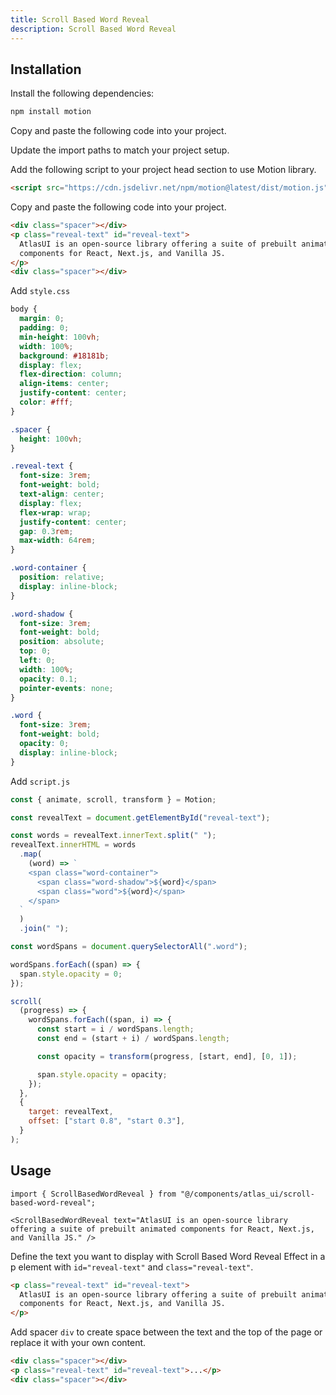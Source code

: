 ```yaml
---
title: Scroll Based Word Reveal
description: Scroll Based Word Reveal
---
```


<ComponentPreview
  name="scroll-based-word-reveal-demo"
/>

## Installation

<UsageTabs>

<TabsContent value="React/Next">

<Steps>

<Step>Install the following dependencies:</Step>

```bash
npm install motion 
```

<Step>Copy and paste the following code into your project.</Step>

<ComponentSource name="scroll-based-word-reveal" filePath="components/atlas_ui/scroll-based-word-reveal.tsx" />

<Step>Update the import paths to match your project setup.</Step>

</Steps>

</TabsContent>

<TabsContent value="JavaScript">

<Steps>

<Step>Add the following script to your project head section to use Motion library.</Step>

```html
<script src="https://cdn.jsdelivr.net/npm/motion@latest/dist/motion.js"></script>
```

<Step>Copy and paste the following code into your project.</Step>

```html
<div class="spacer"></div>
<p class="reveal-text" id="reveal-text">
  AtlasUI is an open-source library offering a suite of prebuilt animated
  components for React, Next.js, and Vanilla JS.
</p>
<div class="spacer"></div>
```

<Step>Add `style.css`</Step>

```css
body {
  margin: 0;
  padding: 0;
  min-height: 100vh;
  width: 100%;
  background: #18181b;
  display: flex;
  flex-direction: column;
  align-items: center;
  justify-content: center;
  color: #fff;
}

.spacer {
  height: 100vh;
}

.reveal-text {
  font-size: 3rem;
  font-weight: bold;
  text-align: center;
  display: flex;
  flex-wrap: wrap;
  justify-content: center;
  gap: 0.3rem;
  max-width: 64rem;
}

.word-container {
  position: relative;
  display: inline-block;
}

.word-shadow {
  font-size: 3rem;
  font-weight: bold;
  position: absolute;
  top: 0;
  left: 0;
  width: 100%;
  opacity: 0.1;
  pointer-events: none;
}

.word {
  font-size: 3rem;
  font-weight: bold;
  opacity: 0;
  display: inline-block;
}
```

<Step>Add `script.js`</Step>

```js
const { animate, scroll, transform } = Motion;

const revealText = document.getElementById("reveal-text");

const words = revealText.innerText.split(" ");
revealText.innerHTML = words
  .map(
    (word) => `
    <span class="word-container">
      <span class="word-shadow">${word}</span>
      <span class="word">${word}</span>
    </span>
  `
  )
  .join(" ");

const wordSpans = document.querySelectorAll(".word");

wordSpans.forEach((span) => {
  span.style.opacity = 0;
});

scroll(
  (progress) => {
    wordSpans.forEach((span, i) => {
      const start = i / wordSpans.length;
      const end = (start + i) / wordSpans.length;

      const opacity = transform(progress, [start, end], [0, 1]);

      span.style.opacity = opacity;
    });
  },
  {
    target: revealText,
    offset: ["start 0.8", "start 0.3"],
  }
);
```

</Steps>

</TabsContent>

</UsageTabs>

## Usage

<UsageTabs>

<TabsContent value="React/Next">

```tsx
import { ScrollBasedWordReveal } from "@/components/atlas_ui/scroll-based-word-reveal";
```

```tsx
<ScrollBasedWordReveal text="AtlasUI is an open-source library offering a suite of prebuilt animated components for React, Next.js, and Vanilla JS." />
```

</TabsContent>

<TabsContent value="JavaScript">

Define the text you want to display with Scroll Based Word Reveal Effect in a p element with `id="reveal-text"` and `class="reveal-text"`.

```html
<p class="reveal-text" id="reveal-text">
  AtlasUI is an open-source library offering a suite of prebuilt animated
  components for React, Next.js, and Vanilla JS.
</p>
```

Add spacer `div` to create space between the text and the top of the page or replace it with your own content.

```html {1,3} 
<div class="spacer"></div>
<p class="reveal-text" id="reveal-text">...</p>
<div class="spacer"></div>
```

</TabsContent>

</UsageTabs>
